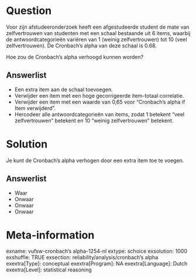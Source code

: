 Question
========
Voor zijn afstudeeronderzoek heeft een afgestudeerde student de mate van zelfvertrouwen van studenten met een schaal bestaande uit 6 items, waarbij de antwoordcategorieën variëren van 1 (weinig zelfvertrouwen) tot 10 (veel zelfvertrouwen). De Cronbach's alpha van deze schaal is 0.68.  
  
Hoe zou de Cronbach's alpha verhoogd kunnen worden?

Answerlist
----------
* Een extra item aan de schaal toevoegen.
* Verwijder een item met een hoge gecorrigeerde item-totaal correlatie.
* Verwijder een item met een waarde van 0,65 voor "Cronbach's alpha if Item verwijderd".
* Hercodeer alle antwoordcategorieën van items, zodat 1 betekent "veel zelfvertrouwen" betekent en 10 "weinig zelfvertrouwen" betekent.

Solution
========

Je kunt de Cronbach's alpha verhogen door een extra item toe te voegen.

Answerlist
----------
* Waar
* Onwaar
* Onwaar
* Onwaar

Meta-information
================
exname: vufsw-cronbach's alpha-1254-nl
extype: schoice
exsolution: 1000
exshuffle: TRUE
exsection: reliability/analysis/cronbach's alpha
exextra[Type]: conceptual
exextra[Program]: NA
exextra[Language]: Dutch
exextra[Level]: statistical reasoning

